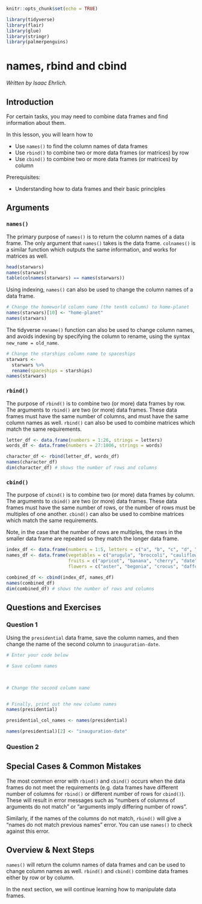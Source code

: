 
```r
knitr::opts_chunk$set(echo = TRUE)

library(tidyverse)
library(flair)
library(glue)
library(stringr)
library(palmerpenguins)
```


# names, rbind and cbind

*Written by Isaac Ehrlich.*

## Introduction

For certain tasks, you may need to combine data frames and find information about them.

In this lesson, you will learn how to

* Use `names()` to find the column names of data frames
* Use `rbind()` to combine two or more data frames (or matrices) by row
* Use `cbind()` to combine two or more data frames (or matrices) by column

Prerequisites:

* Understanding how to data frames and their basic principles

## Arguments

### `names()`

The primary purpose of `names()` is to return the column names of a data frame. The only argument that `names()` takes is the data frame. `colnames()` is a similar function which outputs the same information, and works for matrices as well.

```r
head(starwars)
names(starwars)
table(colnames(starwars) == names(starwars))
```

Using indexing, `names()` can also be used to change the column names of a data frame.

```r
# Change the homeworld column name (the tenth column) to home-planet
names(starwars)[10] <- "home-planet"
names(starwars)
```

The tidyverse `rename()` function can also be used to change column names, and avoids indexing by specifying the column to rename, using the syntax `new_name = old_name`.

```r
# Change the starships column name to spaceships
starwars <- 
  starwars %>% 
  rename(spaceships = starships)
names(starwars)
```
 

### `rbind()`

The purpose of `rbind()` is to combine two (or more) data frames by row. The arguments to `rbind()` are two (or more) data frames. These data frames must have the same number of columns, and must have the same column names as well. `rbind()` can also be used to combine matrices which match the same requirements.

```r
letter_df <- data.frame(numbers = 1:26, strings = letters)
words_df <- data.frame(numbers = 27:1006, strings = words)

character_df <- rbind(letter_df, words_df)
names(character_df)
dim(character_df) # shows the number of rows and columns

```

### `cbind()`

The purpose of `cbind()` is to combine two (or more) data frames by column. The arguments to `cbind()` are two (or more) data frames. These data frames must have the same number of rows, or the number of rows must be multiples of one another. `cbind()` can also be used to combine matrices which match the same requirements. 

Note, in the case that the number of rows are multiples, the rows in the smaller data frame are repeated so they match the longer data frame.

```r
index_df <- data.frame(numbers = 1:5, letters = c("a", "b", "c", "d", "e"))
names_df <- data.frame(vegetables = c("arugula", "broccoli", "cauliflower", "dill", "endive"),
                       fruits = c("apricot", "banana", "cherry", "date", "elderberry"),
                       flowers = c("aster", "begonia", "crocus", "daffodil", "echium"))

combined_df <- cbind(index_df, names_df)
names(combined_df)
dim(combined_df) # shows the number of rows and columns

```


## Questions and Exercises

### Question 1

Using the `presidential` data frame, save the column names, and then change the name of the second column to `inauguration-date`.

```r
# Enter your code below

# Save column names

  

# Change the second column name


# Finally, print out the new column names
names(presidential)
```

```r
presidential_col_names <- names(presidential)

names(presidential)[2] <- "inauguration-date"
```


### Question 2




<!-- ```{r rbind-q2, echo = FALSE} -->
<!-- question("If you were to rbind() a data frame to itself, ", -->
<!-- answer("the number of columns would double"), -->
<!-- answer("the number of rows would double", correct = TRUE), -->
<!-- answer("both the number of rows and the number of columns would double"), -->
<!-- allow_retry = TRUE) -->
<!-- ``` -->

<!-- #### Question 3 -->

<!-- ```{r rbind-q3, echo = FALSE} -->
<!-- question("Select the following true statements about rbind() arguments", -->
<!-- answer("The data frames must have the same number of columns", correct = TRUE), -->
<!-- answer("The data frames must have the same number of rows"), -->
<!-- answer("The column names of the data frames must be the same", correct = TRUE), -->
<!-- answer("The data frames must have the same name"), -->
<!-- allow_retry = TRUE) -->
<!-- ``` -->

<!-- #### Question 4 -->

<!-- Bind the `presidential` data set to itself using `rbind()`. -->

<!-- ```{r rbind-q4, echo = FALSE, exercise = TRUE} -->
<!-- # Enter your code below -->

<!-- # double_presidential <-  -->

<!-- dim(presidential) -->
<!-- # dim(double_presidential) -->
<!-- ``` -->

<!-- ```{r rbind-q4-solution} -->
<!-- double_presidential <- rbind(presidential, presidential) -->
<!-- ``` -->


<!-- #### Question 5 -->

<!-- ```{r cbind-q5, echo = FALSE} -->
<!-- question("If you were to cbind() a data frame to itself, ", -->
<!-- answer("the number of columns would double", correct = TRUE), -->
<!-- answer("the number of rows would double"), -->
<!-- answer("both the number of rows and the number of columns would double"), -->
<!-- allow_retry = TRUE) -->
<!-- ``` -->

<!-- #### Question 6 -->

<!-- Bind the `presidential` data set to itself using `cbind()`. -->

<!-- ```{r cbind-q6, echo = FALSE, exercise = TRUE} -->
<!-- # Enter your code below -->

<!-- double_presidential <- -->

<!-- dim(presidential) -->
<!-- # dim(double_presidential) -->
<!-- ``` -->

<!-- ```{r cbind-q6-solution} -->
<!-- double_presidential <- cbind(presidential, presidential) -->
<!-- ``` -->

## Special Cases & Common Mistakes

The most common error with `rbind()` and `cbind()` occurs when the data frames do not meet the requirements (e.g. data frames have different number of columns for `rbind()` or different number of rows for `cbind()`). These will result in error messages such as "numbers of columns of arguments do not match" or "arguments imply differing number of rows". 

Similarly, if the names of the columns do not match, `rbind()` will give a "names do not match previous names" error. You can use `names()` to check against this error.


## Overview & Next Steps

`names()` will return the column names of data frames and can be used to change column names as well. `rbind()` and `cbind()` combine data frames either by row or by column.

In the next section, we will continue learning how to manipulate data frames.


